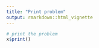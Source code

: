 ---
title: "Print problem"
output: rmarkdown::html_vignette
---

```{r, echo = FALSE, collapse = TRUE}
# print the problem
x$print()
```

